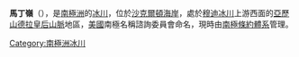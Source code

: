 {{coord|84|25|S|165|30|E|source:GNIS|display=title}}

'''馬丁嶺'''（{{lang-en|Martin Ridge}}），是[[南極洲|南極洲]]的[[冰川|冰川]]，位於[[沙克爾頓海岸|沙克爾頓海岸]]，處於[[穆迪冰川|穆迪冰川]]上游西面的[[亞歷山德拉皇后山脈|亞歷山德拉皇后山脈]]地區，[[美國|美國]]南極名稱諮詢委員會命名，現時由[[南極條約體系|南極條約體系]]管理。

{{DEFAULTSORT:Martin Ridge}}
[[Category:南極洲冰川|Category:南極洲冰川]]


{{ShackletonCoast-geo-stub}}